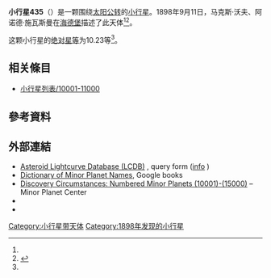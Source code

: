 {{Infobox planet
 | minorplanet     = yes
 | name            = 435 Ella
 | background      = #D6D6D6
 | image = 
 | image_size      = 
 | caption         =
 | discovery_ref   =  <ref name="MPC-object" />
 | discoverer      = [[马克斯·沃夫、阿诺德·施瓦斯曼|马克斯·沃夫、阿诺德·施瓦斯曼]]
 | discovery_site  = [[海德堡|海德堡]]
 | discovered      = 1898年9月11日
 | mpc_name        = 435 Ella
 | alt_names       = 435 Ella
 | pronounced      = 
 | named_after     = <ref name="MPC-object" />
 | mp_category     = [[主帶小行星|主帶小行星]] <ref name="MPC-object" /><ref name="jpldata" />
 | orbit_ref       = <ref name="a">[http://ssd.jpl.nasa.gov/sbdb.cgi?sstr=435 435] {{Wayback|url=http://ssd.jpl.nasa.gov/sbdb.cgi?sstr=435 |date=20210815090318 }}，小行星數據庫瀏覽器（JPL Small-Body Database Browser）－[[美国国家航空航天局|美国国家航空航天局]]喷气推进实验室</ref>
 | epoch           = 2018-03-23.0（[[儒略日|JD]] 2458200.5）
 | uncertainty     = 0
 | observation_arc = 
 | aphelion = {{convert|2.831|AU|km|3|abbr=on|lk=out}}
 | perihelion      = {{convert|2.0686284|AU|km|3|abbr=on}}
 | semimajor       = 2.4497048
 | eccentricity    = 0.1555601
 | period          = 3.83[[儒略年|yr]]
 | mean_anomaly    = 59.75509[[度|°]]
 | mean_motion     = {{Deg2DMS|0.25705920|sup=ms}} / day
 | inclination     = 1.81659
 | asc_node        = 23.19166°
 | arg_peri        = 333.62918
 | mean_diameter   = 
 | rotation        = 
 | albedo          =
 | spectral_type   =
 | abs_magnitude   = 10.23<ref name="jpldata" />
}}
'''小行星435'''（{{lang-en|435 Ella}}）是一颗围绕[[太阳|太阳]][[公转|公转]]的[[小行星|小行星]]。1898年9月11日，马克斯·沃夫、阿诺德·施瓦斯曼在[[海德堡|海德堡]]描述了此天体<ref name="a" /><ref>{{cite news|title=小行星列表|url=http://cfa-www.harvard.edu/iau/lists/NumberedMPs.txt|accessdate=2018-10-19|newspaper=哈佛大学|archive-date=2008-05-17|archive-url=https://web.archive.org/web/20080517010638/http://cfa-www.harvard.edu/iau/lists/NumberedMPs.txt|dead-url=no}}</ref>。

这颗小行星的[[绝对星等|绝对星等]]为10.23等<ref name="a" />。

== 相关條目 ==
*[[小行星列表/10001-11000|小行星列表/10001-11000]]

== 參考資料 ==
{{reflist|refs=

<ref name="jpldata">{{cite web
  |type       = 2018-01-26 last obs.
  |title      = JPL Small-Body Database Browser:435 Ella-435 Ella
  |url        = https://ssd.jpl.nasa.gov/sbdb.cgi?sstr=435
  |publisher  = [[Jet_Propulsion_Laboratory|Jet Propulsion Laboratory]]
  |accessdate = 28 March 2018}}</ref>

<ref name="MPC-object">{{cite web
  |title      = 435 Ella
  |work      = Minor Planet Center
  |url      = https://www.minorplanetcenter.net/db_search/show_object?object_id=435
  |accessdate      = 28 March 2018
  |archive-date      = 2016-03-04
  |archive-url      = https://web.archive.org/web/20160304133605/http://minorplanetcenter.net/db_search/show_object?object_id=435
  |dead-url      = no
  }}</ref>

}}

==  外部連結 ==
* [http://www.minorplanet.info/PHP/lcdbsummaryquery.php Asteroid Lightcurve Database (LCDB)] {{Wayback|url=http://www.minorplanet.info/PHP/lcdbsummaryquery.php |date=20171210173955 }}, query form ([http://www.minorplanet.info/lightcurvedatabase.html info] {{Wayback|url=http://www.minorplanet.info/lightcurvedatabase.html |date=20171216050541 }})
* [https://books.google.com/books?id=aeAg1X7afOoC&pg Dictionary of Minor Planet Names], Google books
* [http://www.minorplanetcenter.net/iau/lists/NumberedMPs010001.html Discovery Circumstances: Numbered Minor Planets (10001)-(15000)] {{Wayback|url=http://www.minorplanetcenter.net/iau/lists/NumberedMPs010001.html |date=20180612162317 }} – Minor Planet Center
* {{AstDys|435}}
* {{JPL small body}}

{{Minor Planet Number|[[小行星434|小行星434]]|[[小行星436|小行星436]]}}
{{小天体}}

[[Category:小行星带天体|Category:小行星带天体]]
[[Category:1898年发现的小行星|Category:1898年发现的小行星]]